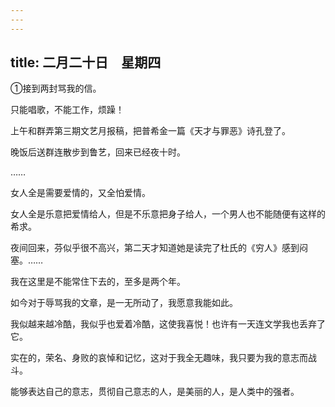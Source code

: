 ```yaml
---
---
---
```

title: 二月二十日　星期四
---




①接到两封骂我的信。



只能唱歌，不能工作，烦躁！

上午和群弄第三期文艺月报稿，把普希金一篇《天才与罪恶》诗孔登了。

晚饭后送群连散步到鲁艺，回来已经夜十时。

……

女人全是需要爱情的，又全怕爱情。

女人全是乐意把爱情给人，但是不乐意把身子给人，一个男人也不能随便有这样的希求。

夜间回来，芬似乎很不高兴，第二天才知道她是读完了杜氏的《穷人》感到闷塞。……

我在这里是不能常住下去的，至多是两个年。

如今对于辱骂我的文章，是一无所动了，我愿意我能如此。

我似越来越冷酷，我似乎也爱着冷酷，这使我喜悦！也许有一天连文学我也丢弃了它。

实在的，荣名、身败的哀悼和记忆，这对于我全无趣味，我只要为我的意志而战斗。

能够表达自己的意志，贯彻自己意志的人，是美丽的人，是人类中的强者。